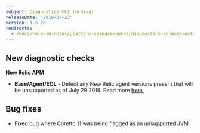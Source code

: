 ```yaml
---
subject: Diagnostics CLI (nrdiag)
releaseDate: '2019-07-23'
version: 1.5.20
redirects:
  - /docs/release-notes/platform-release-notes/diagnostics-release-notes/new-relic-diagnostics-1520
---
```


## New diagnostic checks

**New Relic APM**

* **Base/Agent/EOL** - Detect any New Relic agent versions present that will be unsupported as of July 29 2019. Read more [here.](https://discuss.newrelic.com/t/important-upcoming-changes-to-supported-agent-versions/72280)

## Bug fixes

* Fixed bug where Coretto 11 was being flagged as an unsupported JVM
